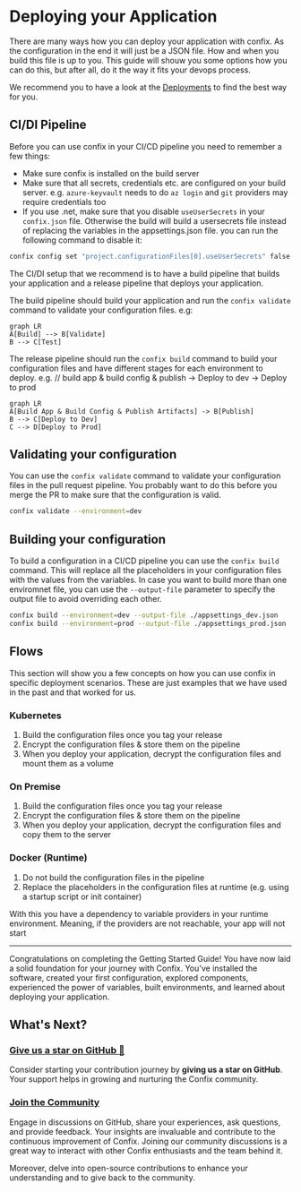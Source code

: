 
# Deploying your Application

There are many ways how you can deploy your application with confix.
As the configuration in the end it will just be a JSON file.
How and when you build this file is up to you.
This guide will shouw you some options how you can do this, but after all, do it the way it fits your devops process.

We recommend you to have a look at the [Deployments](/deployements) to find the best way for you.

## CI/DI Pipeline

Before you can use confix in your CI/CD pipeline you need to remember a few things:

- Make sure confix is installed on the build server
- Make sure that all secrets, credentials etc. are configured on your build server. e.g. `azure-keyvault` needs to do `az login` and `git` providers may require credentials too
- If you use .net, make sure that you disable `useUserSecrets` in your `confix.json` file. Otherwise the build will build a usersecrets file instead of replacing the variables in the appsettings.json file.
  you can run the following command to disable it:

```bash
confix config set "project.configurationFiles[0].useUserSecrets" false
```

The CI/DI setup that we recommend is to have a build pipeline that builds your application and a release pipeline that deploys your application.

The build pipeline should build your application and run the `confix validate` command to validate your configuration files.
e.g:

```mermaid
graph LR
A[Build] --> B[Validate]
B --> C[Test]
```

The release pipeline should run the `confix build` command to build your configuration files and have different stages for each environment to deploy.
e.g.
// build app & build config & publish -> Deploy to dev -> Deploy to prod

```mermaid
graph LR
A[Build App & Build Config & Publish Artifacts] -> B[Publish]
B --> C[Deploy to Dev]
C --> D[Deploy to Prod]
```

## Validating your configuration

You can use the `confix validate` command to validate your configuration files in the pull request pipeline.
You probably want to do this before you merge the PR to make sure that the configuration is valid.

```bash
confix validate --environment=dev
```

## Building your configuration

To build a configuration in a CI/CD pipeline you can use the `confix build` command.
This will replace all the placeholders in your configuration files with the values from the variables.
In case you want to build more than one enviromnet file, you can use the `--output-file` parameter to specify the output file to avoid overriding each other.

```bash
confix build --environment=dev --output-file ./appsettings_dev.json
confix build --environment=prod --output-file ./appsettings_prod.json
```

## Flows

This section will show you a few concepts on how you can use confix in specific deployment scenarios.
These are just examples that we have used in the past and that worked for us.

### Kubernetes

1. Build the configuration files once you tag your release
2. Encrypt the configuration files & store them on the pipeline
3. When you deploy your application, decrypt the configuration files and mount them as a volume

### On Premise

1. Build the configuration files once you tag your release
2. Encrypt the configuration files & store them on the pipeline
3. When you deploy your application, decrypt the configuration files and copy them to the server

### Docker (Runtime)

1. Do not build the configuration files in the pipeline
2. Replace the placeholders in the configuration files at runtime (e.g. using a startup script or init container)

<Callout type="info">
  With this you have a dependency to variable providers in your runtime
  environment. Meaning, if the providers are not reachable, your app will not
  start
</Callout>

---

Congratulations on completing the Getting Started Guide! You have now laid a solid foundation for
your journey with Confix. You've installed the software, created your first configuration, explored
components, experienced the power of variables, built environments, and learned about
deploying your application.

## What's Next?

### [Give us a star on GitHub 🤩](https://github.com/SwissLife-OSS/Confix)

Consider starting your contribution journey by **giving us a star on GitHub**.
Your support helps in growing and nurturing the Confix community.

### [Join the Community](https://github.com/SwissLife-OSS/Confix/discussions)

Engage in discussions on GitHub, share your experiences, ask questions, and provide feedback. Your
insights are invaluable and contribute to the continuous improvement of Confix. Joining our
community discussions is a great way to interact with other Confix enthusiasts and the team behind
it.

Moreover, delve into open-source contributions to enhance your understanding and to give back to the
community.
